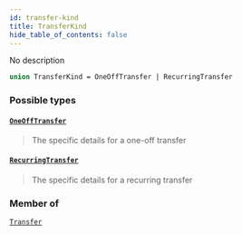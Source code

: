 ```yaml
---
id: transfer-kind
title: TransferKind
hide_table_of_contents: false
---
```








No description

```graphql
union TransferKind = OneOffTransfer | RecurringTransfer
```


### Possible types

#### [`OneOffTransfer`](/testnet/api/graphql/objects/one-off-transfer) <Badge class="secondary" text="object"/>
> The specific details for a one-off transfer
> 

#### [`RecurringTransfer`](/testnet/api/graphql/objects/recurring-transfer) <Badge class="secondary" text="object"/>
> The specific details for a recurring transfer
> 



### Member of

[`Transfer`](/testnet/api/graphql/objects/transfer)  <Badge class="secondary" text="object"/>



